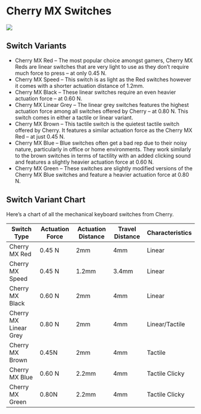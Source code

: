 # Cherry MX Switches

![](./cherry-mx-switches.png?height=700px)

## Switch Variants
* Cherry MX Red – The most popular choice amongst gamers, Cherry MX Reds are linear switches that are very light to use as they don’t require much force to press – at only 0.45 N.
* Cherry MX Speed – This switch is as light as the Red switches however it comes with a shorter actuation distance of 1.2mm.
* Cherry MX Black – These linear switches require an even heavier actuation force – at 0.60 N.
* Cherry MX Linear Grey – The linear grey switches features the highest actuation force among all switches offered by Cherry – at 0.80 N. This switch comes in either a tactile or linear variant.
* Cherry MX Brown – This tactile switch is the quietest tactile switch offered by Cherry. It features a similar actuation force as the Cherry MX Red – at just 0.45 N.
* Cherry MX Blue – Blue switches often get a bad rep due to their noisy nature, particularly in office or home environments. They work similarly to the brown switches in terms of tactility with an added clicking sound and features a slightly heavier actuation force at 0.60 N.
* Cherry MX Green – These switches are slightly modified versions of the Cherry MX Blue switches and feature a heavier actuation force at 0.80 N.

## Switch Variant Chart
Here’s a chart of all the mechanical keyboard switches from Cherry.

| Switch Type           | Actuation Force | Actuation Distance | Travel Distance | Characteristics |
|-----------------------|-----------------|--------------------|-----------------|-----------------|
| Cherry MX Red         | 0.45 N          | 2mm                | 4mm             | Linear          |
| Cherry MX Speed       | 0.45 N          | 1.2mm              | 3.4mm           | Linear          |
| Cherry MX Black       | 0.60 N          | 2mm                | 4mm             | Linear          |
| Cherry MX Linear Grey | 0.80 N          | 2mm                | 4mm             | Linear/Tactile  |
| Cherry MX Brown       | 0.45N           | 2mm                | 4mm             | Tactile         |
| Cherry MX Blue        | 0.60 N          | 2.2mm              | 4mm             | Tactile Clicky  |
| Cherry MX Green       | 0.80N           | 2.2mm              | 4mm             | Tactile Clicky  |
